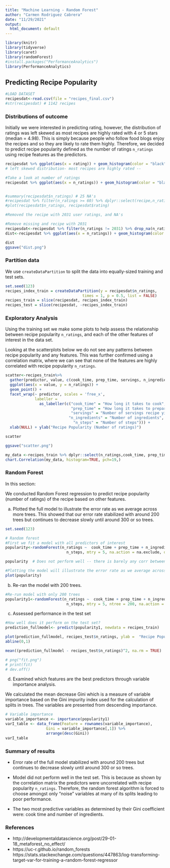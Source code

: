 ```yaml
---
title: "Machine Learning - Random Forest"
author: "Carmen Rodriguez Cabrera"
date: "11/29/2021"
output:
  html_document: default
---
```


```r
library(knitr)
library(tidyverse)
library(caret)
library(randomForest)
#install.packages("PerformanceAnalytics")
library(PerformanceAnalytics)
```

## Predicting Recipe Popularity 


```r
#LOAD DATASET
recipesdat<-read.csv(file = "recipes_final.csv")
#str(recipesdat) # 1142 recipes
```

###  Distributions of outcome

Initially we were interested in predicting rating, however, the distribution of ratings was left skewed as most recipes are highly rated with 4 or 5 stars (median = 4.98). This is simply because people who follow food blogs enjoy the recipes and so they are likely to rate them highly. Therefore, we decided to predict recipe popularity defined as the number of ratings `n_ratings` using recipe features as the predictors.

```r
recipesdat %>% ggplot(aes(x = rating)) + geom_histogram(color = "black", fill = "white") + labs( x = "User Ratings", y= "Counts", title = "Distribution of user ratings (Number of ratings)") 
# left skewed distribution- most recipes are highly rated --

```


```r
#Take a look at number of ratings
recipesdat %>% ggplot(aes(x = n_ratings)) + geom_histogram(color = "black", fill = "white", binwidth = 50) + labs( x = "Number of ratings", title = "Distribution of Recipe Popularity (Number of ratings)") 


#summary(recipesdat$n_ratings) # 25 NA's
#recipesdat %>% filter(n_ratings >= 60) %>% dplyr::select(recipe,n_ratings, rating)
#plot(recipesdat$n_ratings, recipesdat$rating)

#Removed the recipe with 2031 user ratings, and NA's

```


```r
#Remove missing and recipe with 2031
recipesdat<-recipesdat %>% filter(n_ratings != 2031) %>% drop_na(n_ratings) #1116
dist<-recipesdat %>% ggplot(aes(x = n_ratings)) + geom_histogram(color = "black", fill = "white", binwidth = 50) + labs( x = "Number of ratings", title = "Distribution of Recipe Popularity (Number of ratings)") 

dist
ggsave("dist.png")
```


### Partition data 

We use `createDataPartition` to split the  data into equally-sized training and test sets. 

```r
set.seed(123)
recipes_index_train = createDataPartition(y = recipesdat$n_ratings, 
                                  times = 1, p = 0.5, list = FALSE)
recipes_train = slice(recipesdat, recipes_index_train)
recipes_test = slice(recipesdat, -recipes_index_train)
```

### Exploratory Analysis 

Using the training set we  make some plots to help assess the relationship between recipe popularity  `n_ratings`, and each of the other features of interest in the data set. 

Looking at the scatterplots below we do not see any patterns  between recipe popularity and any features. This was further confirmed using a correlation matrix, where we can see that none of the features are highly correlated with recipe popularity `n_ratings`.

```r
scatter<-recipes_train%>% 
  gather(predictor, value, c(cook_time, prep_time, servings, n_ingredients, n_steps)) %>% 
  ggplot(aes(x = value, y = n_ratings)) + 
  geom_point() + 
  facet_wrap(~ predictor, scales = 'free_x', 
             labeller = 
               as_labeller(c("cook_time" = "How long it takes to cook", 
                             "prep_time" = "How long it takes to prepare", 
                             "servings" = "Number of servings recipe yields",
                            "n_ingredients" = "Number of ingredients",
                              "n_steps" = "Number of steps"))) + 
  xlab(NULL) + ylab("Recipe Popularity (Number of ratings)")

scatter

ggsave("scatter.png")

```


```r
my_data <-recipes_train %>% dplyr::select(n_ratings,cook_time, prep_time, servings, n_ingredients, n_steps)
chart.Correlation(my_data, histogram=TRUE, pch=19,)
```


###  Random Forest 

In this section:

We conducted Random Forest regression to predict recipe popularity (number of ratings) of the recipe based on other features. 

a) Plotted the full model to illustrate the error rate as we average across more trees. This showed that our error rate stabilized with around 200 trees but continues to decrease slowly until around 300 or so trees.
  
```r
set.seed(123)

# Random forest
#First we fit a model with all predictors of interest
popularity<-randomForest(n_ratings ~  cook_time + prep_time + n_ingredients + servings + 
                           n_steps, mtry = 5, na.action = na.exclude, data = recipes_train)

popularity  # Does not perform well -- there is barely any corr between outcome and predictors

#Plotting the model will illustrate the error rate as we average across more trees and shows that our error rate stabilizes with around 200 trees but continues to decrease slowly until around 300 or so trees.
plot(popularity)
```

b)  Re-ran the model with 200 trees. 
```r
#Re-run model with only 200 trees
popularity1<-randomForest(n_ratings ~  cook_time + prep_time + n_ingredients + servings + 
                           n_steps, mtry = 5, ntree = 200, na.action = na.exclude, data = recipes_train)

```

c) Assessed performance in the test set

```r

#How well does it perform on the test set?
prediction_fullmodel<- predict(popularity1, newdata = recipes_train)

plot(prediction_fullmodel, recipes_test$n_ratings, ylab =  "Recipe Popularity observed", xlab = "Predicted Recipe Popularity") #that's not very good
abline(0,1)

mean((prediction_fullmodel - recipes_test$n_ratings)^2, na.rm = TRUE)

# png("fit.png")
# print(fit)
# dev.off()


```

d) Examined which features are the best predictors through variable importance analysis. 

We calculated the mean decrease Gini which is a measure of variable importance based on the Gini impurity index used for the calculation of splits in trees. The variables are presented from descending importance.

```r
# Variable importance
variable_importance <- importance(popularity1) 
varI_table <- data_frame(Feature = rownames(variable_importance),
                  Gini = variable_importance[,1]) %>%
                  arrange(desc(Gini))
varI_table

```


### Summary of results

-  Error rate of the full model  stabilized with around 200 trees but continues to decrease slowly until around 300 or so trees.

-  Model did not perform well in the test set. This is because as shown by the correlation matrix  the predictors were uncorrelated with recipe popularity `n_ratings`. Therefore, the random forest algorithm  is forced to choose amongst only "noise" variables at many of its splits leading to poor performance.

- The two most predictive variables as determined by their Gini coefficient were: cook time and number of ingredients.




### References
- http://developmentaldatascience.org/post/29-01-18_metaforest_no_effect/
- https://uc-r.github.io/random_forests
https://stats.stackexchange.com/questions/447863/log-transforming-target-var-for-training-a-random-forest-regressor






